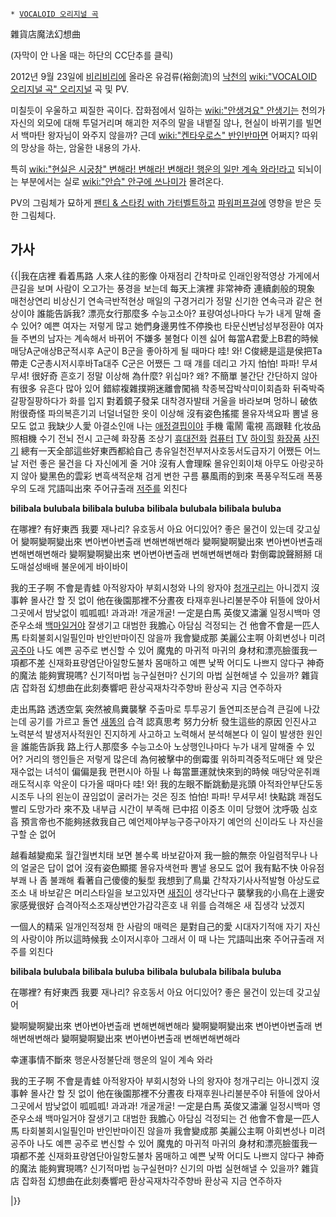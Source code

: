  * [[VOCALOID 오리지널 곡]]

雜貨店魔法幻想曲

{{{#!html
<object width="420" height="315"><param name="movie" value="http://www.youtube.com/v/aFG5-3Klox8?version=3&amp;hl=ko_KR"></param><param name="allowFullScreen" value="true"></param><param name="allowscriptaccess" value="always"></param><embed src="http://www.youtube.com/v/aFG5-3Klox8?version=3&amp;hl=ko_KR" type="application/x-shockwave-flash" width="420" height="315" allowscriptaccess="always" allowfullscreen="true"></embed></object>}}}

(자막이 안 나올 때는 하단의 CC단추를 클릭)

2012년 9월 23일에 [[비리비리]]에 올라온 유검류(裕劍流)의 [[낙천의]] [[wiki:"VOCALOID 오리지널 곡" 오리지널]] 곡 및 PV.

미칠듯이 우울하고 찌질한 곡이다. 잡화점에서 일하는 [[wiki:"안생겨요" 안생기는]] 천의가 자신의 외모에 대해 투덜거리며 해괴한 저주의 말을 내뱉질 않나, 현실이 바뀌기를 빌면서 백마탄 왕자님이 와주지 않을까? 근데 [[wiki:"켄타우로스" 반인반마]]면 어쩌지? 따위의 망상을 하는, 암울한 내용의 가사.

특히 [[wiki:"현실은 시궁창" 변해라! 변해라! 변해라! 행운의 일만 계속 와라!]]라고 되뇌이는 부분에서는 실로 [[wiki:"안습" 안구에 쓰나미]]가 몰려온다.

PV의 그림체가 묘하게 [[팬티 & 스타킹 with 가터벨트]]하고 [[파워퍼프걸]]에 영향을 받은 듯한 그림체다. 

== 가사 ==

{{|我在店裡 看着馬路 人來人往的影像
아재점리 간착마로 인래인왕적영상
가게에서 큰길을 보며 사람이 오고가는 풍경을 보는데
每天上演裡 非常神奇 連續劇般的現象
매천상연리 비상신기 연속극반적현상
매일의 구경거리가 정말 신기한 연속극과 같은 현상이야
誰能告訴我? 漂亮女行那麼多
수능고소아? 표량여성나마다
누가 내게 말해 줄 수 있어? 예쁜 여자는 저렇게 많고
她們身邊男性不停換也
타문신변남성부정환야
여자들 주변의 남자는 계속해서 바뀌어
不嫌多
불혐다
이젠 싫어
每當A君愛上B君的時候
매당A군애상B군적시후
A군이 B군을 좋아하게 될 때마다
哇!
와!
C俊總是這是侯把Ta帶走
C군총시저시후바Ta대주
C군은 어쨌든 그 때 걔를 데리고 가지
怕怕!
파파!
무셔무셔!
很好奇
흔호기
정말 이상해
為什麼?
위십마?
왜?
不簡單
불간단
간단하지 않아
有很多
유흔다
많아 있어
錯綜複雜撲朔迷離會闖禍
착종복잡박삭미이회츰화
뒤죽박죽 갈팡질팡하다가 화를 입지
對着鏡子發呆
대착경자발태
거울을 바라보며 멍하니
破依附很奇怪
파의복흔기괴
너덜너덜한 옷이 이상해
沒有姿色搖擺
몰유자색요파
뽐낼 용모도 없고
我缺少人愛
아결소인애
나는 [[애정결핍]]이야
手機 電鬧 電視 高跟鞋 化妆品 照相機
수기 전뇌 전시 고근혜 화장품 조상기
[[휴대전화]] [[컴퓨터]] [[TV]] [[하이힐]] [[화장품]] [[사진기]]
總有一天全部這些好東西都給自己
총유일천전부저사호동서도급자기
어쨌든 어느날 저런 좋은 물건을 다 자신에게 줄 거야
沒有人會理睬
몰유인회이채
아무도 아랑곳하지 않아
變黑色的雲彩
변흑색적운채
검게 변한 구름
暴風雨的到來
폭풍우적도래
폭풍우의 도래
咒語叫出來
주어규출래
[[저주]]를 외친다

'''bilibala bulubala bilibala buluba'''
'''bilibala bulubala bilibala buluba'''

在哪裡? 有好東西 我要
재나리? 유호동서 아요
어디있어? 좋은 물건이 있는데 갖고싶어
變啊變啊變出來
변아변아변출래
변해변해변해라
變啊變啊變出來
변아변아변출래
변해변해변해라
變啊變啊變出來
변아변아변출래
변해변해변해라
對倒霉說聲掰掰
대도매설성배배
불운에게 바이바이

我的王子啊 不會是青蛙
아적왕자아 부회시청와
나의 왕자야 [[청개구리]]는 아니겠지
沒事幹
몰사간
할 짓 없이
他在後園那裡不分晝夜
타재후원나리불분주야
뒤뜰에 앉아서 그곳에서 밤낮없이
呱呱呱!
과과과!
개굴개굴!
一定是白馬 英俊又潚灑
일정시백마 영준우소쇄
[[백마]]일거야 잘생기고 대범한
我膽心
아담심
걱정되는 건
他會不會是一匹人馬
타회불회시일필인마
반인반마이진 않을까
我會變成那 美麗公主啊
아회변성나 미려[[공주]]아
나도 예쁜 공주로 변신할 수 있어
魔鬼的
마귀적
마귀의
身材和漂亮臉蛋我一項都不差
신재화표량염단아일항도불차
몸매하고 예쁜 낯짝 어디도 나쁘지 않다구
神奇的魔法 能夠實現嗎?
신기적마법 능구실현마?
신기의 마법 실현해낼 수 있을까?
雜貨店
잡화점
幻想曲在此刻奏響吧
환상곡재차각주향바
환상곡 지금 연주하자

走出馬路 透透空氣 突然被鳥糞襲擊
주출마로 투투공기 돌연피조분습격
큰길에 나갔는데 공기를 가르고 돌연 [[새똥]]의 습격
認真思考 努力分析 發生這些的原因
인진사고 노력분석 발생저사적원인
진지하게 사고하고 노력해서 분석해본다 이 일이 발생한 원인을
誰能告訴我 路上行人那麼多
수능고소아 노상행인나마다
누가 내게 말해줄 수 있어? 거리의 행인들은 저렇게 많은데
為何被擊中的倒霉蛋
위하피격중적도매단
왜 맞은 재수없는 녀석이
偏偏是我
편편시아
하필 나
每當噩運就快來到的時候
매당악운취쾌래도적시후
악운이 다가올 때마다
哇!
와!
我的左眼不斷跳動是兆頭
아적좌안부단도동시조두
나의 왼눈이 끊임없이 굴러가는 것은 징조
怕怕!
파파!
무셔무셔!
快點跳
쾌점도
빨리 도망가라
來不及
내부급
시간이 부족해
已中招
이중초
이미 당했어
沈呼吸
심호흡
預言帝也不能夠拯救我自己
예언제야부능구증구아자기
예언의 신이라도 나 자신을 구할 순 없어

越看越變痴呆
월간월변치태
보면 볼수록 바보같아져
我一臉的無奈
아일렴적무나
나의 얼굴은 답이 없어
沒有姿色顯擺
몰유자색현파
뽐낼 용모도 없어
我有點不快
아유점부쾌
나 좀 불쾌해
看著自己傻傻的髮型 我想到了鳥巢
간착자기사사적발형 아상도료조소
내 바보같은 머리스타일을 보고있자면 [[새집]]이 생각난다구
襲擊我的小鳥在上邊安家感覺很好
습격아적소조재상변안가감각흔호
내 위를 습격해온 새 집생각 났겠지

一個人的精采
일개인적정채
한 사람의 매력은
是對自己的愛
시대자기적애
자기 자신의 사랑이야
所以這時候我
소이저시후아
그래서 이 때 나는
咒語叫出來
주어규출래
저주를 외친다

'''bilibala bulubala bilibala buluba'''
'''bilibala bulubala bilibala buluba'''

在哪裡? 有好東西 我要
재나리? 유호동서 아요
어디있어? 좋은 물건이 있는데 갖고싶어

變啊變啊變出來
변아변아변출래
변해변해변해라
變啊變啊變出來
변아변아변출래
변해변해변해라
變啊變啊變出來
변아변아변출래
변해변해변해라

幸運事情不斷來
행운사정불단래
행운의 일이 계속 와라

我的王子啊 不會是青蛙
아적왕자아 부회시청와
나의 왕자야 청개구리는 아니겠지
沒事幹
몰사간
할 짓 없이
他在後園那裡不分晝夜
타재후원나리불분주야
뒤뜰에 앉아서 그곳에서 밤낮없이
呱呱呱!
과과과!
개굴개굴!
一定是白馬 英俊又潚灑
일정시백마 영준우소쇄
백마일거야 잘생기고 대범한
我膽心
아담심
걱정되는 건
他會不會是一匹人馬
타회불회시일필인마
반인반마이진 않을까
我會變成那 美麗公主啊
아회변성나 미려공주아
나도 예쁜 공주로 변신할 수 있어
魔鬼的
마귀적
마귀의
身材和漂亮臉蛋我一項都不差
신재화표량염단아일항도불차
몸매하고 예쁜 낯짝 어디도 나쁘지 않다구
神奇的魔法 能夠實現嗎?
신기적마법 능구실현마?
신기의 마법 실현해낼 수 있을까?
雜貨店
잡화점
幻想曲在此刻奏響吧
환상곡재차각주향바
환상곡 지금 연주하자

|}}
